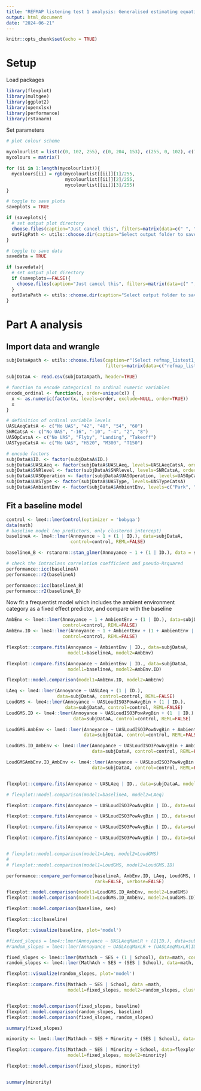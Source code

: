 ---
title: "REFMAP listening test 1 analysis: Generalised estimating equations for annoyance and noticeability"
output: html_document
date: "2024-06-21"
---

```{r setup, include=FALSE}
knitr::opts_chunk$set(echo = TRUE)
```

# Setup

Load packages

```{r}
library(flexplot)
library(multgee)
library(ggplot2)
library(openxlsx)
library(performance)
library(rstanarm)

```

Set parameters

```{r}

# plot colour scheme

mycolourlist = list(c(0, 102, 255), c(0, 204, 153), c(255, 0, 102), c(74, 111, 152), c(251, 164, 49), c(204, 153, 255), c(90, 192, 255), c(80, 245, 233), c(255, 90, 192), c(164, 201, 242), c(255, 254, 139), c(255, 243, 255))
mycolours = matrix()

for (ii in 1:length(mycolourlist)){
  mycolours[ii] = rgb(mycolourlist[[ii]][1]/255,
                      mycolourlist[[ii]][2]/255,
                      mycolourlist[[ii]][3]/255)
}

# toggle to save plots
saveplots = TRUE

if (saveplots){
  # set output plot directory
  choose.files(caption="Just cancel this", filters=matrix(data=c(" ", " "), ncol=2))  # workaround for bug in RTerm choose.dir
  outFigPath <- utils::choose.dir(caption="Select output folder to save plots")
}

# toggle to save data
savedata = TRUE

if (savedata){
  # set output plot directory
  if (saveplots==FALSE){
    choose.files(caption="Just cancel this", filters=matrix(data=c(" ", " "), ncol=2))  # workaround for bug in RTerm choose.dir
  }
  outDataPath <- utils::choose.dir(caption="Select output folder to save data")
}


```

# Part A analysis

## Import data and wrangle

```{r}

subjDataApath <- utils::choose.files(caption=r"(Select refmap_listest1_testdataA_BySubj.csv from 03 Experiment\Experiment 1\Analysis\PostProcess)",
                                     filters=matrix(data=c("refmap_listest1_testdataA_BySubj.csv", "refmap_listest1_testdataA_BySubj.csv"), ncol=2))

subjDataA <- read.csv(subjDataApath, header=TRUE)

```

```{r}
# function to encode categorical to ordinal numeric variables
encode_ordinal <- function(x, order=unique(x)) {
  x <- as.numeric(factor(x, levels=order, exclude=NULL, order=TRUE))
  x
}

# definition of ordinal variable levels
UASLAeqCatsA <- c("No UAS", "42", "48", "54", "60")
SNRCatsA <- c("No UAS", "-16", "-10", "-4", "2", "8")
UASOpCatsA <- c("No UAS", "Flyby", "Landing", "Takeoff")
UASTypeCatsA <- c("No UAS", "H520", "M300", "T150")

# encode factors
subjDataA$ID. <- factor(subjDataA$ID.)
subjDataA$UASLAeq <- factor(subjDataA$UASLAeq, levels=UASLAeqCatsA, order=TRUE)
subjDataA$SNRlevel <- factor(subjDataA$SNRlevel, levels=SNRCatsA, order=TRUE)
subjDataA$UASOperation <- factor(subjDataA$UASOperation, levels=UASOpCatsA)
subjDataA$UASType <- factor(subjDataA$UASType, levels=UASTypeCatsA)
subjDataA$AmbientEnv <- factor(subjDataA$AmbientEnv, levels=c("Park", "Street"))


```

## Fit a baseline model

```{r}
control <- lme4::lmerControl(optimizer = 'bobyqa')
data(math)
# baseline model (no predictors, only clustered intercept)
baselineA <- lme4::lmer(Annoyance ~ 1 + (1 | ID.), data=subjDataA,
                        control=control, REML=FALSE)

baselineA_B <- rstanarm::stan_glmer(Annoyance ~ 1 + (1 | ID.), data = subjDataA, cores = 12)

# check the intraclass correlation coefficient and pseudo-Rsquared
performance::icc(baselineA)
performance::r2(baselineA)

performance::icc(baselineA_B)
performance::r2(baselineA_B)


```

Now fit a frequentist model which includes the ambient environment category as a fixed effect predictor, and compare with the baseline

```{r}
AmbEnv <- lme4::lmer(Annoyance ~ 1 + AmbientEnv + (1 | ID.), data=subjDataA,
                     control=control, REML=FALSE)
AmbEnv.ID <- lme4::lmer(Annoyance ~ 1 + AmbientEnv + (1 + AmbientEnv | ID.), data=subjDataA,
                     control=control, REML=FALSE)

flexplot::compare.fits(Annoyance ~ AmbientEnv | ID., data=subjDataA,
                       model1=baselineA, model2=AmbEnv)

flexplot::compare.fits(Annoyance ~ AmbientEnv | ID., data=subjDataA,
                       model1=baselineA, model2=AmbEnv.ID)

flexplot::model.comparison(model1=AmbEnv.ID, model2=AmbEnv)
```

```{r}
LAeq <- lme4::lmer(Annoyance ~ UASLAeq + (1 | ID.),
                   data=subjDataA, control=control, REML=FALSE)
LoudGMS <- lme4::lmer(Annoyance ~ UASLoudISO3PowAvgBin + (1 | ID.),
                      data=subjDataA, control=control, REML=FALSE)
LoudGMS.ID <- lme4::lmer(Annoyance ~ UASLoudISO3PowAvgBin + (1  | ID.) + (UASLoudISO3PowAvgBin - 1 | ID.),
                         data=subjDataA, control=control, REML=FALSE)

LoudGMS.AmbEnv <- lme4::lmer(Annoyance ~ UASLoudISO3PowAvgBin + AmbientEnv + (1 + AmbientEnv | ID.),
                             data=subjDataA, control=control, REML=FALSE)

LoudGMS.ID_AmbEnv <- lme4::lmer(Annoyance ~ UASLoudISO3PowAvgBin + AmbientEnv + (1 + AmbientEnv | ID.) + (UASLoudISO3PowAvgBin - 1 | ID.),
                                data=subjDataA, control=control, REML=FALSE)

LoudGMSAmbEnv.ID_AmbEnv <- lme4::lmer(Annoyance ~ UASLoudISO3PowAvgBin + AmbientEnv + UASLoudISO3PowAvgBin:AmbientEnv + (1 +  UASLoudISO3PowAvgBin + UASLoudISO3PowAvgBin:AmbientEnv + AmbientEnv | ID.),
                                data=subjDataA, control=control, REML=FALSE)


flexplot::compare.fits(Annoyance ~ UASLAeq | ID., data=subjDataA, model1=baselineA, model2=LAeq)

# flexplot::model.comparison(model1=baselineA, model2=LAeq)

flexplot::compare.fits(Annoyance ~ UASLoudISO3PowAvgBin | ID., data=subjDataA, model1=LoudGMS.AmbEnv, model2=AmbEnv.ID)

flexplot::compare.fits(Annoyance ~ UASLoudISO3PowAvgBin | ID., data=subjDataA, model1=LoudGMS.AmbEnv, model2=LoudGMS)

flexplot::compare.fits(Annoyance ~ UASLoudISO3PowAvgBin | ID., data=subjDataA, model1=LoudGMS.ID, model2=LoudGMS)

flexplot::compare.fits(Annoyance ~ UASLoudISO3PowAvgBin | ID., data=subjDataA, model1=LoudGMS.ID_AmbEnv, model2=LoudGMS)


# flexplot::model.comparison(model1=LAeq, model2=LoudGMS)
# 
# flexplot::model.comparison(model1=LoudGMS, model2=LoudGMS.ID)

performance::compare_performance(baselineA, AmbEnv.ID, LAeq, LoudGMS, LoudGMS.ID, LoudGMS.ID_AmbEnv, LoudGMSAmbEnv.ID_AmbEnv,
                                 rank=FALSE, verbose=FALSE)

flexplot::model.comparison(model1=LoudGMS.ID_AmbEnv, model2=LoudGMS)
flexplot::model.comparison(model1=LoudGMS.ID_AmbEnv, model2=LoudGMS.ID)

```


```{r}
flexplot::model.comparison(baseline, ses)

flexplot::icc(baseline)

flexplot::visualize(baseline, plot='model')

```
```{r}

#fixed_slopes = lme4::lmer(Annoyance ~ UASLAeqMaxLR + (1|ID.), data=subjDataA, control=control)
#random_slopes = lme4::lmer(Annoyance ~ UASLAeqMaxLR + (UASLAeqMaxLR|ID.), data=subjDataA, control=control)

fixed_slopes <- lme4::lmer(MathAch ~ SES + (1 | School), data=math, control=control)
random_slopes <- lme4::lmer(MathAch ~ SES + (SES | School), data=math, control=control)

flexplot::visualize(random_slopes, plot='model')

```

```{r}

flexplot::compare.fits(MathAch ~ SES | School, data =math,
                       model1=fixed_slopes, model2=random_slopes, clusters = 5)



```
```{r}

flexplot::model.comparison(fixed_slopes, baseline)
flexplot::model.comparison(random_slopes, baseline)
flexplot::model.comparison(fixed_slopes, random_slopes)

```
```{r}

summary(fixed_slopes)

```
```{r}
minority <- lme4::lmer(MathAch ~ SES + Minority + (SES | School), data=flexplot::math)

flexplot::compare.fits(MathAch ~ SES | Minority + School, data=flexplot::math,
                       model1=fixed_slopes, model2=minority)

```
```{r}

flexplot::model.comparison(fixed_slopes, minority)


summary(minority)


```


